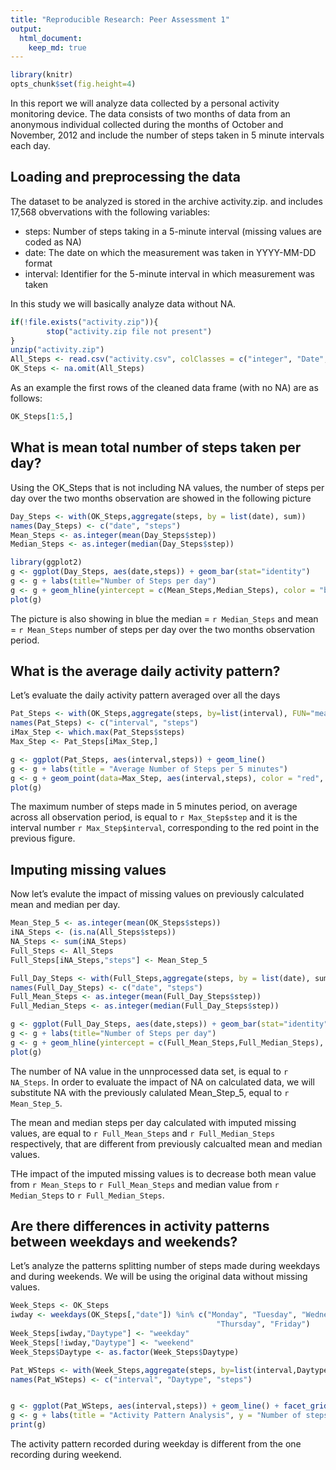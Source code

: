 ```yaml
---
title: "Reproducible Research: Peer Assessment 1"
output: 
  html_document:
    keep_md: true
---
```


```r
library(knitr)
opts_chunk$set(fig.height=4)
```

In this report we will analyze data collected by a personal activity monitoring device. The data consists of two months of data from an anonymous individual collected during the months of October and November, 2012 and include the number of steps taken in 5 minute intervals each day.

## Loading and preprocessing the data
The dataset to be analyzed is stored in the archive activity.zip. and includes 17,568 obvervations with the following variables:

- steps: Number of steps taking in a 5-minute interval (missing values are coded as NA)
- date: The date on which the measurement was taken in YYYY-MM-DD format
- interval: Identifier for the 5-minute interval in which measurement was taken

In this study we will basically analyze data without NA.  

```r
if(!file.exists("activity.zip")){
        stop("activity.zip file not present")
}
unzip("activity.zip")
All_Steps <- read.csv("activity.csv", colClasses = c("integer", "Date", "integer"))
OK_Steps <- na.omit(All_Steps)

```

As an example the first rows of the cleaned data frame (with no NA) are as follows:

```r
OK_Steps[1:5,]

```


## What is mean total number of steps taken per day?

Using the OK_Steps that is not including NA values, the number of steps per day over the two months observation are showed in the following picture


```r

Day_Steps <- with(OK_Steps,aggregate(steps, by = list(date), sum))
names(Day_Steps) <- c("date", "steps")
Mean_Steps <- as.integer(mean(Day_Steps$step))
Median_Steps <- as.integer(median(Day_Steps$step))

library(ggplot2)
g <- ggplot(Day_Steps, aes(date,steps)) + geom_bar(stat="identity")
g <- g + labs(title="Number of Steps per day")
g <- g + geom_hline(yintercept = c(Mean_Steps,Median_Steps), color = "blue", size = 1)
plot(g)

```

The picture is also showing in blue the median = `r Median_Steps` and mean = `r Mean_Steps` number of steps per day over the two months observation period. 




## What is the average daily activity pattern?
Let's evaluate the daily activity pattern averaged over all the days

```r
Pat_Steps <- with(OK_Steps,aggregate(steps, by=list(interval), FUN="mean"))
names(Pat_Steps) <- c("interval", "steps")
iMax_Step <- which.max(Pat_Steps$steps)
Max_Step <- Pat_Steps[iMax_Step,]

g <- ggplot(Pat_Steps, aes(interval,steps)) + geom_line()
g <- g + labs(title = "Average Number of Steps per 5 minutes")
g <- g + geom_point(data=Max_Step, aes(interval,steps), color = "red", size = 4)
plot(g)
```
 

The maximum number of steps made in 5 minutes period, on average across all observation period, is equal to `r Max_Step$step` and it is the interval number `r Max_Step$interval`, corresponding to the red point in the previous figure.




## Imputing missing values
Now let's evalute the impact of missing values on previously calculated mean and median per day.

```r
Mean_Step_5 <- as.integer(mean(OK_Steps$steps))
iNA_Steps <- (is.na(All_Steps$steps))
NA_Steps <- sum(iNA_Steps)
Full_Steps <- All_Steps
Full_Steps[iNA_Steps,"steps"] <- Mean_Step_5

Full_Day_Steps <- with(Full_Steps,aggregate(steps, by = list(date), sum))
names(Full_Day_Steps) <- c("date", "steps")
Full_Mean_Steps <- as.integer(mean(Full_Day_Steps$step))
Full_Median_Steps <- as.integer(median(Full_Day_Steps$step))

g <- ggplot(Full_Day_Steps, aes(date,steps)) + geom_bar(stat="identity")
g <- g + labs(title="Number of Steps per day")
g <- g + geom_hline(yintercept = c(Full_Mean_Steps,Full_Median_Steps), color = "blue", size = 1)
plot(g)

```

The number of NA value in the unnprocessed data set, is equal to `r NA_Steps`.
In order to evaluate the impact of NA on calculated data, we will substitute NA with the previously calulated Mean_Step_5, equal to `r Mean_Step_5`. 

The mean and median steps per day calculated with imputed missing values, are equal to `r Full_Mean_Steps` and `r Full_Median_Steps` respectively, that are different from previously calcualted mean and median values.

THe impact of the imputed missing values is to decrease both mean value from `r Mean_Steps` to `r Full_Mean_Steps` and median value from `r Median_Steps` to `r Full_Median_Steps`.


## Are there differences in activity patterns between weekdays and weekends?
Let's analyze the patterns splitting number of steps made during weekdays and during weekends.
We will be using the original data without missing values.

```r
Week_Steps <- OK_Steps
iwday <- weekdays(OK_Steps[,"date"]) %in% c("Monday", "Tuesday", "Wednesday", 
                                              "Thursday", "Friday")
Week_Steps[iwday,"Daytype"] <- "weekday"
Week_Steps[!iwday,"Daytype"] <- "weekend"
Week_Steps$Daytype <- as.factor(Week_Steps$Daytype)

Pat_WSteps <- with(Week_Steps,aggregate(steps, by=list(interval,Daytype), FUN="mean"))
names(Pat_WSteps) <- c("interval", "Daytype", "steps")


g <- ggplot(Pat_WSteps, aes(interval,steps)) + geom_line() + facet_grid(Daytype ~ .)
g <- g + labs(title = "Activity Pattern Analysis", y = "Number of steps")
print(g)

```

The activity pattern recorded during weekday is different from the one recording during weekend.


